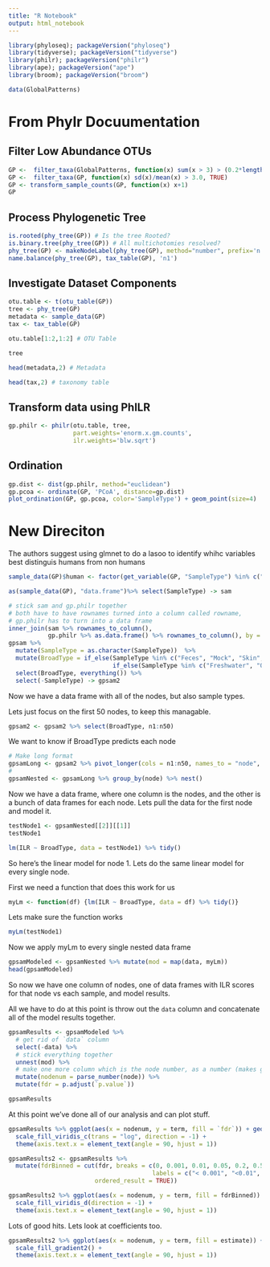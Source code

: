 ```yaml
---
title: "R Notebook"
output: html_notebook
---
```


```r
library(phyloseq); packageVersion("phyloseq")
library(tidyverse); packageVersion("tidyverse")
library(philr); packageVersion("philr")
library(ape); packageVersion("ape")
library(broom); packageVersion("broom")

data(GlobalPatterns)

```


# From Phylr Docuumentation

## Filter Low Abundance OTUs

```r
GP <-  filter_taxa(GlobalPatterns, function(x) sum(x > 3) > (0.2*length(x)), TRUE)
GP <-  filter_taxa(GP, function(x) sd(x)/mean(x) > 3.0, TRUE)
GP <- transform_sample_counts(GP, function(x) x+1)
GP
```

## Process Phylogenetic Tree

```r
is.rooted(phy_tree(GP)) # Is the tree Rooted?
is.binary.tree(phy_tree(GP)) # All multichotomies resolved?
phy_tree(GP) <- makeNodeLabel(phy_tree(GP), method="number", prefix='n')
name.balance(phy_tree(GP), tax_table(GP), 'n1')
```

## Investigate Dataset Components

```r
otu.table <- t(otu_table(GP))
tree <- phy_tree(GP)
metadata <- sample_data(GP)
tax <- tax_table(GP)

otu.table[1:2,1:2] # OTU Table
```

```r
tree 
```

```r
head(metadata,2) # Metadata
```

```r
head(tax,2) # taxonomy table
```

## Transform data using PhILR

```r
gp.philr <- philr(otu.table, tree, 
                  part.weights='enorm.x.gm.counts', 
                  ilr.weights='blw.sqrt')
```

## Ordination
```r
gp.dist <- dist(gp.philr, method="euclidean")
gp.pcoa <- ordinate(GP, 'PCoA', distance=gp.dist)
plot_ordination(GP, gp.pcoa, color='SampleType') + geom_point(size=4)
```

# New Direciton
The authors suggest using glmnet to do a lasoo to identify whihc variables
best distinguis humans from non humans

```r
sample_data(GP)$human <- factor(get_variable(GP, "SampleType") %in% c("Feces", "Mock", "Skin", "Tongue"))
```

```r
as(sample_data(GP), "data.frame")%>% select(SampleType) -> sam
```

```r
# stick sam and gp.philr together
# both have to have rownames turned into a column called rowname, 
# gp.philr has to turn into a data frame
inner_join(sam %>% rownames_to_column(),
           gp.philr %>% as.data.frame() %>% rownames_to_column(), by = "rowname") -> gpsam
gpsam %>%
  mutate(SampleType = as.character(SampleType))  %>%
  mutate(BroadType = if_else(SampleType %in% c("Feces", "Mock", "Skin", "Tongue"), "Human", 
                             if_else(SampleType %in% c("Freshwater", "Ocean", "Freshwater (creek)"), "Water", "Other"))) %>%
  select(BroadType, everything()) %>%
  select(-SampleType) -> gpsam2
```

Now we have a data frame with all of the nodes, but also sample types. 

Lets just focus on the first 50 nodes, to keep this managable.

```r
gpsam2 <- gpsam2 %>% select(BroadType, n1:n50)
```

We want to know if BroadType predicts each node

```r
# Make long format
gpsamLong <- gpsam2 %>% pivot_longer(cols = n1:n50, names_to = "node", values_to = "ILR")
# 
gpsamNested <- gpsamLong %>% group_by(node) %>% nest()
```

Now we have a data frame, where one column is the nodes, and the other is a bunch of data frames for each node. Lets pull the data for the first node and model it.

```r
testNode1 <- gpsamNested[[2]][[1]]
testNode1
```

```r
lm(ILR ~ BroadType, data = testNode1) %>% tidy()
```

So here's the linear model for node 1. Lets do the same linear model for every single node.

First we need a function that does this work for us

```r
myLm <- function(df) {lm(ILR ~ BroadType, data = df) %>% tidy()}
```

Lets make sure the function works
```r
myLm(testNode1)
```

Now we apply myLm to every single nested data frame

```r
gpsamModeled <- gpsamNested %>% mutate(mod = map(data, myLm))
head(gpsamModeled)
```

So now we have one column of nodes, one of data frames with ILR scores for that node vs each sample, and model results.

All we have to do at this point is throw out the `data` column and concatenate all of the model results together.

```r
gpsamResults <- gpsamModeled %>%
  # get rid of `data` column
  select(-data) %>%
  # stick everything together
  unnest(mod) %>%
  # make one more column which is the node number, as a number (makes graphing easier)
  mutate(nodenum = parse_number(node)) %>%
  mutate(fdr = p.adjust(`p.value`))

gpsamResults
```

At this point we've done all of our analysis and can plot stuff.

```r
gpsamResults %>% ggplot(aes(x = nodenum, y = term, fill = `fdr`)) + geom_tile() +
  scale_fill_viridis_c(trans = "log", direction = -1) +
  theme(axis.text.x = element_text(angle = 90, hjust = 1))
```

```r
gpsamResults2 <- gpsamResults %>%
  mutate(fdrBinned = cut(fdr, breaks = c(0, 0.001, 0.01, 0.05, 0.2, 0.5, 1),
                                        labels = c("< 0.001", "<0.01", "<0.05", "<0.2", "<0.5", ">0.5"),
                        ordered_result = TRUE))
```


```r
gpsamResults2 %>% ggplot(aes(x = nodenum, y = term, fill = fdrBinned)) + geom_tile() +
  scale_fill_viridis_d(direction = -1) +
  theme(axis.text.x = element_text(angle = 90, hjust = 1))
```

Lots of good hits. Lets look at coefficients too.

```r
gpsamResults2 %>% ggplot(aes(x = nodenum, y = term, fill = estimate)) + geom_tile() +
  scale_fill_gradient2() +
  theme(axis.text.x = element_text(angle = 90, hjust = 1))
```

